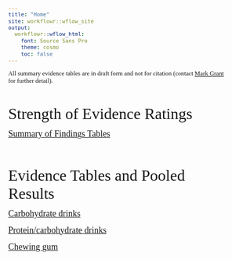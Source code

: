```yaml
---
title: "Home"
site: workflowr::wflow_site
output:
  workflowr::wflow_html:
    font: Source Sans Pro
    theme: cosmo
    toc: false
---
```


```{=html}
<style type="text/css">
  body{
  font-size: 9.5pt;
  font-family: Source Sans Pro;
}

.list-group-item.active, .list-group-item.active:hover, .list-group-item.active:focus {
  color: #090909;
  background-color: #0909093d;
}

.lightable-classic.lightable-hover tbody tr:hover {
    background-color: #c5d4e4;
}
.btn-xs, .btn-group-xs>.btn { 
display: none; 
}

.btn-default {
display: none !important; 
}
</style>
```

All summary evidence tables are in draft form and not for citation (contact <a href="mailto:mgrantmd@gmail.com">Mark Grant</a> for further detail).

<br>

<font size = 6> Strength of Evidence Ratings </font>

[<font size = 4> Summary of Findings Tables </font>](soe.html)

<br><br>

<font size = 6> Evidence Tables and Pooled Results </font>

[<font size = 4> Carbohydrate drinks </font>](cho_final.html)

[<font size = 4> Protein/carbohydrate drinks  </font>](protein_final.html)

[<font size = 4> Chewing gum  </font>](chewing_gum_121620.html)
